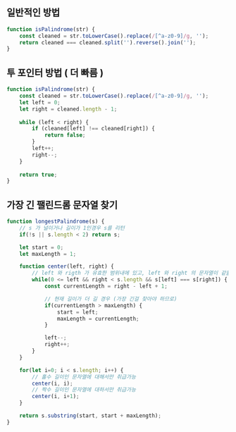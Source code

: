
## 일반적인 방법

```js
function isPalindrome(str) {
    const cleaned = str.toLowerCase().replace(/[^a-z0-9]/g, '');
    return cleaned === cleaned.split('').reverse().join('');
}
```

## 투 포인터 방법 ( 더 빠름 )

```js
function isPalindrome(str) {
    const cleaned = str.toLowerCase().replace(/[^a-z0-9]/g, '');
    let left = 0;
    let right = cleaned.length - 1;
    
    while (left < right) {
        if (cleaned[left] !== cleaned[right]) {
            return false;
        }
        left++;
        right--;
    }
    
    return true;
}
```

## 가장 긴 팰린드롬 문자열 찾기

```js
function longestPalindrome(s) {
    // s 가 널이거나 길이가 1인경우 s를 리턴
    if(!s || s.length < 2) return s;

    let start = 0;
    let maxLength = 1;

    function center(left, right) {
        // left 와 rigth 가 유효한 범위내에 있고, left 와 right 의 문자열이 같을 경우만 반복
        while(0 <= left && right < s.length && s[left] === s[right]) {
            const currentLength = right - left + 1;

            // 현재 길이가 더 길 경우 (가장 긴걸 찾아야 하므로)
            if(currentLength > maxLength) {
                start = left;
                maxLength = currentLength;
            }

            left--;
            right++;
        }
    }

    for(let i=0; i < s.length; i++) {
        // 홀수 길이인 문자열에 대해서만 취급가능
        center(i, i);
        // 짝수 길이인 문자열에 대하서만 취급가능
        center(i, i+1);
    }

    return s.substring(start, start + maxLength);
}
```